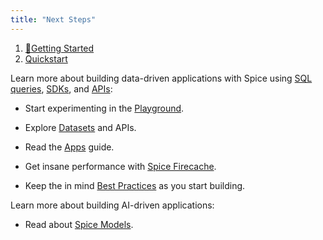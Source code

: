 ```yaml
---
title: "Next Steps"
---
```


1. [🌟Getting Started](/getting-started)
2. [Quickstart](/getting-started/get-started)

Learn more about building data-driven applications with Spice using [SQL queries](/reference/sql-reference), [SDKs](https://github.com/spicehq/docs/blob/trunk/getting-started/get-started/broken-reference/README.md), and [APIs](https://github.com/spicehq/docs/blob/trunk/getting-started/get-started/broken-reference/README.md):

* Start experimenting in the [Playground](https://spice.ai/login).

* Explore [Datasets](/building-blocks/datasets) and APIs.

* Read the [Apps](/portal/apps) guide.

* Get insane performance with [Spice Firecache](/building-blocks/spice-firecache).

* Keep the in mind [Best Practices](/api/sql-query/best-practices) as you start building.

Learn more about building AI-driven applications:

* Read about [Spice Models](/building-blocks/spice-models).
